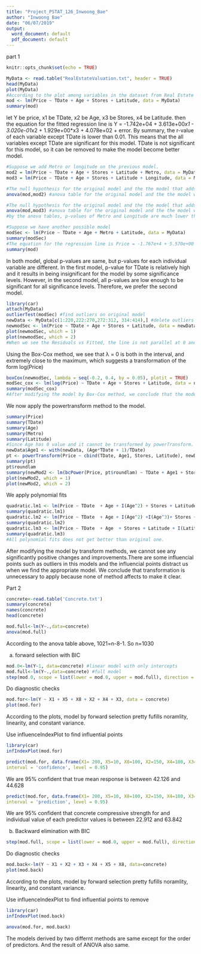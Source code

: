 ---
title: "Project_PSTAT_126_Inwoong_Bae"
author: "Inwoong Bae"
date: "06/07/2019"
output:
  word_document: default
  pdf_document: default
---
part 1
```{r setup, include=FALSE}
knitr::opts_chunk$set(echo = TRUE)
```

```{r}
MyData <- read.table("RealEstateValuation.txt", header = TRUE)
head(MyData)
plot(MyData)
#According to the plot among variables in the dataset from Real Estate Valuation, there seems no significant relationship between price and each factor.
mod <- lm(Price ~ TDate + Age + Stores + Latitude, data = MyData)
summary(mod)
```
let Y be price, x1 be TDate, x2 be Age, x3 be Stores, x4 be Latitude. then the equation for the fitted regression line is Y = -1.742e+04 + 3.613e+00*x1 - 3.020e-01*x2 + 1.929e+00*x3 + 4.078e+02 + error. By summary, the r-value of each variable except TDate is lower than 0.01. This means that the all variables except TDate are significant for this model. TDate is not significant for this model, so it can be removed to make the model become better model.

```{r}
#Suppose we add Metro or longitude on the previous model. 
mod2 = lm(Price ~ TDate + Age + Stores + Latitude + Metro, data = MyData )
mod3 = lm(Price ~ TDate + Age + Stores + Latitude + Longitude, data = MyData)

#The null hypothesis for the original model and the the model that adds Metro is betha of Metro equals zero and the alternative hypothesis is the betha of Metro is nonzero. 
anova(mod,mod2) #anova table for the original model and the the model with Metro

#The null hypothesis for the original model and the the model that adds Longitude is betha of Longitude equals zero and the alternative hypothesis is the betha of Longitude is nonzero. 
anova(mod,mod3) #anova table for the original model and the the model with Longitude
#by the anova tables, p-values of Metro and Longitude are much lower than significant level = 0.05. Therefore, both are available to be added on the original model.  
```
```{r}
#Suppose we have another possible model
modSec <- lm(Price ~ TDate + Age + Metro + Latitude, data = MyData)
summary(modSec)
#The equation for the regression line is Price = -1.767e+4 + 5.570e+00 * TDate - 2.530e-01 * Age - 5.764e-03 * Metro + 2.607e+02 * Latitude.
summary(mod)
```
In both model, global p-values are same, but p-values for each individual variable are different. In the first model, p-value for TDate is relatively high and it results in being insignificant for the model by some significance levels. However, in the second model, all p-values are low enough to be significant for all significance levels. Therefore, we prefer the second model.

```{r}
library(car)
attach(MyData)
outlierTest(modSec) #find outliers on original model
newData <- MyData[c(1:220,222:270,272:312, 314:414),] #delete outliers
newmodSec <- lm(Price ~ TDate + Age + Stores + Latitude, data = newData) #new dataset without outliers
plot(newmodSec, which = 1)
plot(newmodSec, which = 2)
#When we see the Residuals vs Fitted, the line is not parallel at 0 and all points in Normal Q-Q plot are not in the line
```
Using the Box-Cox method, we see that λ = 0 is both in the interval, and extremely close to the maximum, which suggests a transformation of the form log(Price)
```{r}
boxCox(newmodSec, lambda = seq(-0.2, 0.4, by = 0.05), plotit = TRUE)
modSec_cox <- lm(log(Price) ~ TDate + Age + Stores + Latitude, data = newData)
summary(modSec_cox)
#After modifying the model by Box-Cox method, we conclude that the model is not needed to be changed by Box-Cox method because the modified model has insignificant variable, TDate.
```
We now apply the powertransform method to the model.
```{r}
summary(Price)
summary(TDate)
summary(Age)
summary(Metro)
summary(Latitude)
#Since Age has 0 value and it cannot be transformed by powerTransform. We therefore need to add a small constant to transform
newData$Age1 <- with(newData, (Age*TDate + 1)/TDate)
pt <- powerTransform(Price ~ cbind(TDate, Age1, Stores, Latitude), newData)
summary(pt)
pt$roundlam
summary(newMod2 <- lm(bcPower(Price, pt$roundlam) ~ TDate + Age1 + Stores + Latitude, data = newData))
plot(newMod2, which = 1)
plot(newMod2, which = 2)
```
We apply polynomial fits
```{r}
quadratic.lm1 <- lm(Price ~ TDate  + Age + I(Age^2) + Stores + Latitude, data = newData)
summary(quadratic.lm1)
quadratic.lm2 <- lm(Price ~ TDate  + Age + I(Age^2) +I(Age^3)+ Stores + Latitude, data = newData)
summary(quadratic.lm2)
quadratic.lm3 <- lm(Price ~ TDate  + Age  + Stores + Latitude + I(Latitude^2), data = newData)
summary(quadratic.lm3)
#All polynomial fits does not get better than original one.
```
After modifying the model by transform methods, we cannot see any significantly positive changes and improvements.There are some influencial points such as outliers in this models and the influencial points distract us when we find the appropriate model. We conclude that transformation is unnecessary to apply because none of method affects to make it clear.

Part 2
```{r}
concrete<-read.table('Concrete.txt')
summary(concrete)
names(concrete)
head(concrete)
```

```{r}
mod.full<-lm(Y~.,data=concrete)
anova(mod.full)
```
According to the anova table above, 1021=n-8-1. So n=1030

a) forward selection with BIC
```{r}
mod.0<-lm(Y~1, data=concrete) #linear model with only intercepts
mod.full<-lm(Y~.,data=concrete) #full model
step(mod.0, scope = list(lower = mod.0, upper = mod.full), direction = 'forward', k = log(1030))
```

Do diagnostic checks 
```{r}
mod.for<-lm(Y ~ X1 + X5 + X8 + X2 + X4 + X3, data = concrete)
plot(mod.for)
```

According to the plots, model by forward selection pretty fufills noramlity, linearity, and constant variance.

Use influenceIndexPlot to find influential points
```{r}
library(car)
infIndexPlot(mod.for)
```

```{r}
predict(mod.for, data.frame(X1= 200, X5=10, X8=100, X2=150, X4=180, X3=85),
interval = 'confidence', level = 0.95)
```
We are 95% confident that true mean response is between 42.126 and 44.628
```{r}
predict(mod.for, data.frame(X1= 200, X5=10, X8=100, X2=150, X4=180, X3=85),
interval = 'prediction', level = 0.95)
```
We are 95% confident that concrete compressive strength for and individual value of each predictor values is between 22.912 and 63.842

(b) Backward elimination with BIC
```{r}
step(mod.full, scope = list(lower = mod.0, upper = mod.full), direction = 'backward', k = log(1030))
```

Do diagnostic checks
```{r}
mod.back<-lm(Y ~ X1 + X2 + X3 + X4 + X5 + X8, data=concrete)
plot(mod.back)
```

According to the plots, model by forward selection pretty fufills noramlity, linearity, and constant variance.

Use influenceIndexPlot to find influential points to remove
```{r}
library(car)
infIndexPlot(mod.back)
```

```{r}
anova(mod.for, mod.back)
```

The models derived by two differnt methods are same except for the order of predictors. 
And the result of ANOVA also same.
